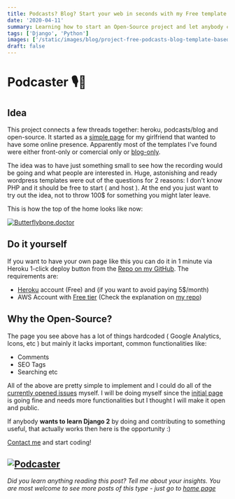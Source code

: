```yaml
---
title: Podcasts? Blog? Start your web in seconds with my Free template.
date: '2020-04-11'
summary: Learning how to start an Open-Source project and let anybody create his page with Heroku 1-click blazing fast deploy.
tags: ['Django', 'Python']
images: ['/static/images/blog/project-free-podcasts-blog-template-based-on-django/podcaste-django-blog-template-open-source-boilerplate.png']
draft: false
---
```


# Podcaster 🎙️📝

## Idea

This project connects a few threads together: heroku, podcasts/blog and open-source. It started as a [simple page][0] for my girlfriend that wanted to have some online presence. Apparently most of the templates I've found were either front-only or comercial only or [blog-only][1].

The idea was to have just something small to see how the recording would be going and what people are interested in. Huge, astonishing and ready wordpress templates were out of the questions for 2 reasons: I don't know PHP and it should be free to start ( and host ). At the end you just want to try out the idea, not to throw 100\$ for something you might later leave.

This is how the top of the home looks like now:

[![Butterflybone.doctor](./butterflybone.doctor-medical-podcasts-in-spanish.png)](http://www.butterflybone.doctor/en-us/home)

## Do it yourself

If you want to have your own page like this you can do it in 1 minute via Heroku 1-click deploy button from the [Repo on my GitHub][3]. The requirements are:

- [Heroku][4] account (Free)
  and (if you want to avoid paying 5\$/month)
- AWS Account with [Free tier][2] (Check the explanation on [my repo][3])

## Why the Open-Source?

The page you see above has a lot of things hardcoded ( Google Analytics, Icons, etc ) but mainly it lacks important, common functionalities like:

- Comments
- SEO Tags
- Searching
  etc

All of the above are pretty simple to implement and I could do all of the [currently opened issues][5] myself. I will be doing myself since the [initial page][0] is going fine and needs more functionalities but I thought I will make it open and public.

If anybody **wants to learn Django 2** by doing and contributing to something useful, that actually works then here is the opportunity :)

[Contact me][6] and start coding!

## [![Podcaster](/static/images/blog/project-free-podcasts-blog-template-based-on-django/PodcasterLogoSmall.png)](https://github.com/hvitis/Podcaster)

_Did you learn anything reading this post? Tell me about your insights. You are most welcome to see more posts of this type - just go to [home page][100]_

[100]: https://hvitis.dev
[0]: http://www.butterflybone.doctor/en-us/home
[2]: https://aws.amazon.com/s3/pricing/
[1]: https://ghost.org/
[3]: https://github.com/hvitis/Podcaster
[4]: https://heroku.com/
[5]: https://github.com/hvitis/Podcaster/issues
[6]: https://hvitis.dev/contact/
